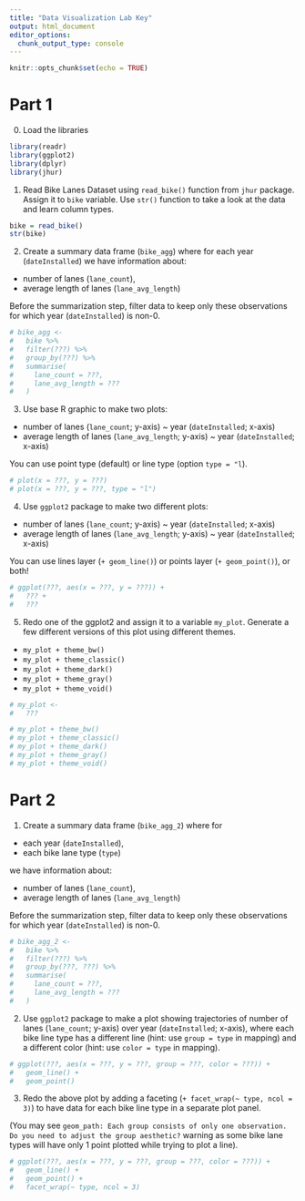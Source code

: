 ```yaml
---
title: "Data Visualization Lab Key"
output: html_document
editor_options: 
  chunk_output_type: console
---
```


```r
knitr::opts_chunk$set(echo = TRUE)
```



# Part 1

0. Load the libraries

```r
library(readr)
library(ggplot2)
library(dplyr)
library(jhur)
```

1. Read Bike Lanes Dataset using `read_bike()` function from `jhur` package. Assign it to `bike` variable. Use `str()` function to take a look at the data and learn column types. 

```r
bike = read_bike()
str(bike)
```

2. Create a summary data frame (`bike_agg`) where for each year (`dateInstalled`) we have information about: 

- number of lanes (`lane_count`),
- average length of lanes (`lane_avg_length`)

Before the summarization step, filter data to keep only these observations for which year (`dateInstalled`) is non-0. 

```r
# bike_agg <- 
#   bike %>%
#   filter(???) %>%
#   group_by(???) %>%
#   summarise(
#     lane_count = ???,
#     lane_avg_length = ???
#   )
```

3. Use base R graphic to make two plots: 

- number of lanes (`lane_count`; y-axis) ~ year (`dateInstalled`; x-axis) 
- average length of lanes (`lane_avg_length`; y-axis) ~ year (`dateInstalled`; x-axis) 

You can use point type (default) or line type  (option `type = "l`). 

```r
# plot(x = ???, y = ???)
# plot(x = ???, y = ???, type = "l")
```

4. Use `ggplot2` package to make two different plots: 

- number of lanes (`lane_count`; y-axis) ~ year (`dateInstalled`; x-axis) 
- average length of lanes (`lane_avg_length`; y-axis) ~ year (`dateInstalled`; x-axis) 

You can use lines layer (`+ geom_line()`) or points layer (`+ geom_point()`), or both! 

```r
# ggplot(???, aes(x = ???, y = ???)) + 
#   ??? + 
#   ???
```

5. Redo one of the ggplot2 and assign it to a variable `my_plot`. Generate a few different versions of this plot using different themes. 

- `my_plot + theme_bw()`
- `my_plot + theme_classic()`
- `my_plot + theme_dark()`
- `my_plot + theme_gray()`
- `my_plot + theme_void()`

```r
# my_plot <- 
#   ???

# my_plot + theme_bw()
# my_plot + theme_classic()
# my_plot + theme_dark()
# my_plot + theme_gray()
# my_plot + theme_void()
```


# Part 2

1. Create a summary data frame (`bike_agg_2`) where for 

- each year (`dateInstalled`),
- each bike lane type (`type`) 

we have information about: 

- number of lanes (`lane_count`),
- average length of lanes (`lane_avg_length`)

Before the summarization step, filter data to keep only these observations for which year (`dateInstalled`) is non-0. 

```r
# bike_agg_2 <- 
#   bike %>%
#   filter(???) %>%
#   group_by(???, ???) %>%
#   summarise(
#     lane_count = ???,
#     lane_avg_length = ???
#   )
```

2.  Use `ggplot2` package to make a plot showing trajectories of number of lanes (`lane_count`; y-axis) over year (`dateInstalled`; x-axis), where each bike line type has a different line (hint: use `group = type` in mapping) and a different color (hint: use `color = type` in mapping). 

```r
# ggplot(???, aes(x = ???, y = ???, group = ???, color = ???)) + 
#   geom_line() + 
#   geom_point()
```

3. Redo the above plot by adding a faceting  (`+ facet_wrap(~ type, ncol = 3)`) to have data for each bike line type in a separate plot panel. 

(You may see `geom_path: Each group consists of only one observation. Do you need to adjust the group aesthetic?` warning as some bike lane types will have only 1 point plotted while trying to plot a line).

```r
# ggplot(???, aes(x = ???, y = ???, group = ???, color = ???)) + 
#   geom_line() +
#   geom_point() +
#   facet_wrap(~ type, ncol = 3)
```
